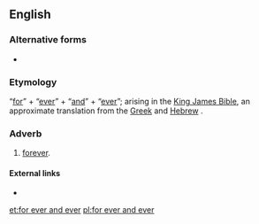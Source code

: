 ==English==

===Alternative forms===
* {{l|en|forever and ever}}

===Etymology===
“[[for]]” + “[[ever]]” + “[[and]]” + “[[ever]]”; arising in the [[King James Bible]], an approximate translation from the [[Greek]] {{m|grc|εἰς τοὺς αἰῶνας τῶν αἰώνων||to the aeons of the aeons}} and [[Hebrew]] {{m|he|לעולם ועד||forever and until}}.

===Adverb===
{{en-adv|head=[[for]] [[ever]] [[and]] [[ever]]|-}}

# {{sense|as an intensifier}} [[forever]].

====External links====
* {{pedia|lang=en|In saecula saeculorum}}

[[et:for ever and ever]]
[[pl:for ever and ever]]